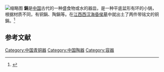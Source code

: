 [[File:Imperial_Encyclopaedia_-_Manufacture_-_pic0936_-_漢梁山鋗圖.png|缩略图]]
'''鋗'''是[[中国|中国]]古代的一种盛食物或水的器皿，是一种平底盆形有环的小锅，根据材质不同，有铜鋗、陶鋗等。在[[江西|江西]][[西汉|西汉]][[海昏侯墓|海昏侯墓]]中就出土了两件带铭文的铜鋗。<ref>{{cite news |author1=徐蕾 |title=解读海昏侯墓青铜器的铭文密码 |url=http://www.ncnews.com.cn/xwzx/ncxw/wtxw/201906/t20190628_1449158.html |accessdate=2021-03-12 |work=南昌日报 |date=2019-06-28}}</ref>

==参考文献==
{{reflist}}

[[Category:中国青铜器|Category:中国青铜器]]
[[Category:中国陶器|Category:中国陶器]]
[[Category:容器|Category:容器]]